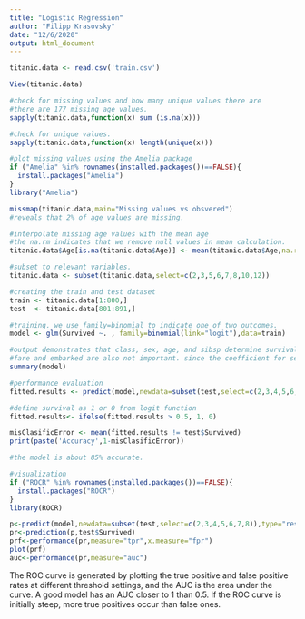 ```yaml
---
title: "Logistic Regression"
author: "Filipp Krasovsky"
date: "12/6/2020"
output: html_document
---
```

```r
titanic.data <- read.csv('train.csv')
```

```r
View(titanic.data)
```

```r
#check for missing values and how many unique values there are
#there are 177 missing age values.
sapply(titanic.data,function(x) sum (is.na(x)))
```

```r
#check for unique values.
sapply(titanic.data,function(x) length(unique(x)))
```

```r
#plot missing values using the Amelia package
if ("Amelia" %in% rownames(installed.packages())==FALSE){
  install.packages("Amelia")
}
library("Amelia")
```

```r
missmap(titanic.data,main="Missing values vs obsvered")
#reveals that 2% of age values are missing.
```

```r
#interpolate missing age values with the mean age
#the na.rm indicates that we remove null values in mean calculation.
titanic.data$Age[is.na(titanic.data$Age)] <- mean(titanic.data$Age,na.rm = T)

#subset to relevant variables.
titanic.data <- subset(titanic.data,select=c(2,3,5,6,7,8,10,12))

```

```r
#creating the train and test dataset
train <- titanic.data[1:800,]
test  <- titanic.data[801:891,]

#training. we use family=binomial to indicate one of two outcomes.
model <- glm(Survived ~. , family=binomial(link="logit"),data=train)

#output demonstrates that class, sex, age, and sibsp determine survival rates.
#fare and embarked are also not important. since the coefficient for sexmale is #negative, mean are less likely to survive on the titanic.survival decreases with age as well as lower class.
summary(model)
```

```r
#performance evaluation
fitted.results <- predict(model,newdata=subset(test,select=c(2,3,4,5,6,7,8)),type='response')

#define survival as 1 or 0 from logit function
fitted.results<- ifelse(fitted.results > 0.5, 1, 0)

misClasificError <- mean(fitted.results != test$Survived)
print(paste('Accuracy',1-misClasificError))

#the model is about 85% accurate.
```

```r
#visualization
if ("ROCR" %in% rownames(installed.packages())==FALSE){
  install.packages("ROCR")
}
library(ROCR)

p<-predict(model,newdata=subset(test,select=c(2,3,4,5,6,7,8)),type="response")
pr<-prediction(p,test$Survived)
prf<-performance(pr,measure="tpr",x.measure="fpr")
plot(prf)
auc<-performance(pr,measure="auc")

```

The ROC curve is generated by plotting the true positive and false positive rates at different threshold settings, and the AUC is the area under the curve. A good model has an AUC closer to 1 than 0.5. If the ROC curve is initially steep, more true positives occur than false ones.
